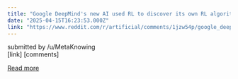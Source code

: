 ```yaml
---
title: "Google DeepMind's new AI used RL to discover its own RL algorithms: \"It went meta and learned how to build its own RL system. And, incredibly, it outperformed all the RL algorithms we'd come up with ourselves over many years.\""
date: "2025-04-15T16:23:53.000Z"
link: "https://www.reddit.com/r/artificial/comments/1jzw54p/google_deepminds_new_ai_used_rl_to_discover_its/"
---
```


submitted by    /u/MetaKnowing  
 [link]   [comments]

[Read more](https://www.reddit.com/r/artificial/comments/1jzw54p/google_deepminds_new_ai_used_rl_to_discover_its/)
